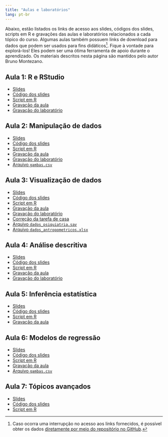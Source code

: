 ```yaml
---
title: "Aulas e laboratórios"
lang: pt-br
---
```


Abaixo, estão listados os links de acesso aos slides, códigos dos slides,
scripts em R e gravações das aulas e laboratórios relacionados a cada tópico do
curso.
Algumas aulas também possuem links de download para dados que podem ser
usados para fins didáticos^[Caso ocorra uma interrupção no acesso aos links
fornecidos, é possível obter os dados [diretamente por meio do repositório no GitHub](https://github.com/brunomontezano/r-workshop/tree/main/slides/dados).].
Fique à vontade para explorá-los!
Eles podem ser uma ótima ferramenta de apoio durante o aprendizado.
Os materiais descritos nesta página são mantidos pelo autor Bruno Montezano.

## Aula 1: R e RStudio

* [Slides](slides/1_r_e_rstudio/slides_r_e_rstudio.html)
* [Código dos slides](https://raw.githubusercontent.com/brunomontezano/r-workshop/main/slides/1_r_rstudio/slides_r_e_rstudio.qmd)
* [Script em R](https://raw.githubusercontent.com/brunomontezano/r-workshop/main/slides/1_r_e_rstudio/script_r_e_rstudio.R)
* [Gravação da aula](https://youtu.be/MhysI-QdtZY)
* [Gravação do laboratório](https://youtu.be/DhosKMrXevY)
  
## Aula 2: Manipulação de dados

* [Slides](slides/2_manipulacao/slides_manipulacao.html)
* [Código dos slides](https://raw.githubusercontent.com/brunomontezano/r-workshop/main/slides/2_manipulacao/slides_manipulacao.qmd)
* [Script em R](https://raw.githubusercontent.com/brunomontezano/r-workshop/main/slides/2_manipulacao/script_manipulacao.R)
* [Gravação da aula](https://youtu.be/EpWgpzLWxJ8)
* [Gravação do laboratório](https://youtu.be/tntHJWTlR3o)
* [Arquivo `gambas.csv`](https://drive.google.com/uc?export=download&id=1BQgajup9B7MKJxSSrW0_x_GCrDuCkrjj)
  
## Aula 3: Visualização de dados
  
* [Slides](slides/3_visualizacao/slides_visualizacao.html)
* [Código dos slides](https://raw.githubusercontent.com/brunomontezano/r-workshop/main/slides/3_visualizacao/slides_visualizacao.qmd)
* [Script em R](https://raw.githubusercontent.com/brunomontezano/r-workshop/main/slides/3_visualizacao/script_visualizacao.R)
* [Gravação da aula](https://youtu.be/wMcOUMCv5NM)
* [Gravação do laboratório](https://youtu.be/IIW4j2nupoI)
* [Correção da tarefa de casa](https://youtu.be/vKVBNEkSXzI)
* [Arquivo `dados_psiquiatria.sav`](https://drive.google.com/uc?export=download&id=1CbXFwWPbSChEbYlj2b6k6LEEf6xsT4VG)
* [Arquivo `dados_antropometricos.xlsx`](https://drive.google.com/uc?export=download&id=1MyePYTxHybfbQ75LIXyJgKDbRAtvQdT2)
  
## Aula 4: Análise descritiva
  
* [Slides](slides/4_descritiva/slides_descritiva.html)
* [Código dos slides](https://raw.githubusercontent.com/brunomontezano/r-workshop/main/slides/4_descritiva/slides_descritiva.qmd)
* [Script em R](https://raw.githubusercontent.com/brunomontezano/r-workshop/main/slides/4_descritiva/script_descritiva.R)
* [Gravação da aula](https://youtu.be/a9-yo5IwC84)
* [Gravação do laboratório](https://youtu.be/4IcjKk--s5A)

## Aula 5: Inferência estatística
  
* [Slides](slides/5_inferencia/slides_inferencia.html)
* [Código dos slides](https://raw.githubusercontent.com/brunomontezano/r-workshop/main/slides/5_inferencia/slides_inferencia.qmd)
* [Script em R](https://raw.githubusercontent.com/brunomontezano/r-workshop/main/slides/5_inferencia/script_inferencia.R)
* [Gravação da aula](https://youtu.be/HaW_jG0o1gE)
  
## Aula 6: Modelos de regressão
  
* [Slides](slides/6_regressao/slides_regressao.html)
* [Código dos slides](https://raw.githubusercontent.com/brunomontezano/r-workshop/main/slides/6_regressao/slides_regressao.qmd)
* [Script em R](https://raw.githubusercontent.com/brunomontezano/r-workshop/main/slides/6_regressao/script_regressao.R)
* [Gravação da aula](https://youtu.be/iVMEO4DyuPo)
* [Arquivo `gambas.csv`](https://drive.google.com/uc?export=download&id=1BQgajup9B7MKJxSSrW0_x_GCrDuCkrjj)
  
## Aula 7: Tópicos avançados
  
* [Slides](slides/7_topicos_avancados/slides_topicos_avancados.html)
* [Código dos slides](https://raw.githubusercontent.com/brunomontezano/r-workshop/main/slides/7_topicos_avancados/slides_topicos_avancados.qmd)
* [Script em R](https://raw.githubusercontent.com/brunomontezano/r-workshop/main/slides/7_topicos_avancados/script_topicos_avancados.R)

